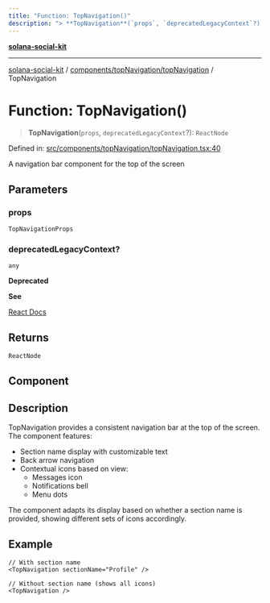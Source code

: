 ```yaml
---
title: "Function: TopNavigation()"
description: "> **TopNavigation**(`props`, `deprecatedLegacyContext`?): `ReactNode`"
---
```


[**solana-social-kit**](../../../../README.mdx)

***

[solana-social-kit](../../../../README.mdx) / [components/topNavigation/topNavigation](../README.mdx) / TopNavigation

# Function: TopNavigation()

> **TopNavigation**(`props`, `deprecatedLegacyContext`?): `ReactNode`

Defined in: [src/components/topNavigation/topNavigation.tsx:40](https://github.com/SendArcade/solana-social-starter/blob/03568260ca96ed63f77049843c721de1cb011893/src/components/topNavigation/topNavigation.tsx#L40)

A navigation bar component for the top of the screen

## Parameters

### props

`TopNavigationProps`

### deprecatedLegacyContext?

`any`

**Deprecated**

**See**

[React Docs](https://legacy.reactjs.org/docs/legacy-context.html#referencing-context-in-lifecycle-methods)

## Returns

`ReactNode`

## Component

## Description

TopNavigation provides a consistent navigation bar at the top of the screen.
The component features:
- Section name display with customizable text
- Back arrow navigation
- Contextual icons based on view:
  - Messages icon
  - Notifications bell
  - Menu dots

The component adapts its display based on whether a section name is provided,
showing different sets of icons accordingly.

## Example

```tsx
// With section name
<TopNavigation sectionName="Profile" />

// Without section name (shows all icons)
<TopNavigation />
```
